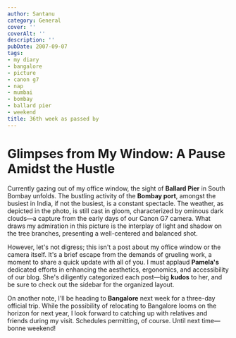```yaml
---
author: Santanu
category: General
cover: ''
coverAlt: ''
description: ''
pubDate: 2007-09-07
tags:
- my diary
- bangalore
- picture
- canon g7
- nap
- mumbai
- bombay
- ballard pier
- weekend
title: 36th week as passed by
---
```


# Glimpses from My Window: A Pause Amidst the Hustle

Currently gazing out of my office window, the sight of **Ballard Pier** in South Bombay unfolds. The bustling activity of the **Bombay port**, amongst the busiest in India, if not the busiest, is a constant spectacle. The weather, as depicted in the photo, is still cast in gloom, characterized by ominous dark clouds—a capture from the early days of our Canon G7 camera. What draws my admiration in this picture is the interplay of light and shadow on the tree branches, presenting a well-centered and balanced shot.

However, let's not digress; this isn't a post about my office window or the camera itself. It's a brief escape from the demands of grueling work, a moment to share a quick update with all of you. I must applaud **Pamela's** dedicated efforts in enhancing the aesthetics, ergonomics, and accessibility of our blog. She's diligently categorized each post—big **kudos** to her, and be sure to check out the sidebar for the organized layout.

On another note, I'll be heading to **Bangalore** next week for a three-day official trip. While the possibility of relocating to Bangalore looms on the horizon for next year, I look forward to catching up with relatives and friends during my visit. Schedules permitting, of course. Until next time—bonne weekend!